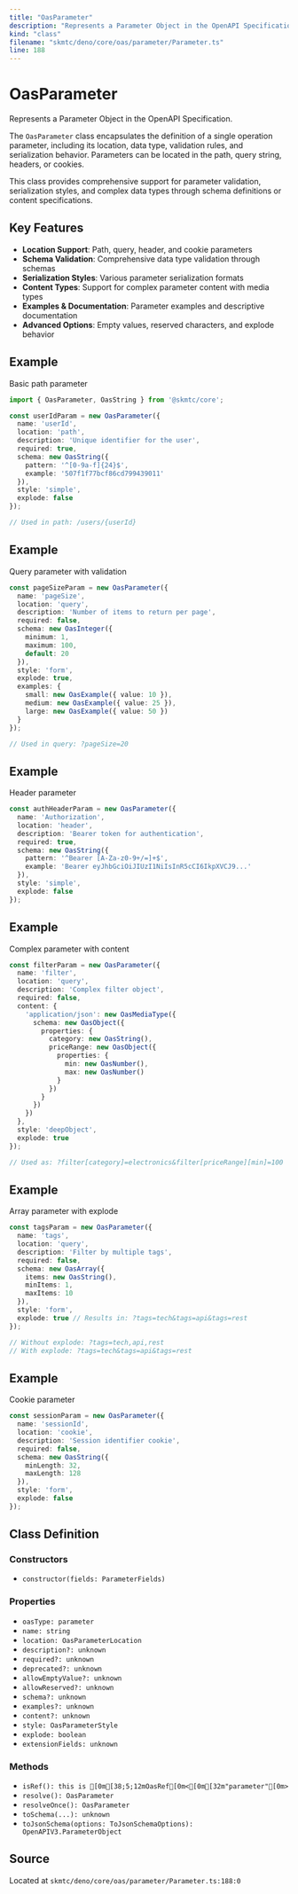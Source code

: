 ```yaml
---
title: "OasParameter"
description: "Represents a Parameter Object in the OpenAPI Specification."
kind: "class"
filename: "skmtc/deno/core/oas/parameter/Parameter.ts"
line: 188
---
```


# OasParameter

Represents a Parameter Object in the OpenAPI Specification.

The `OasParameter` class encapsulates the definition of a single operation parameter,
including its location, data type, validation rules, and serialization behavior.
Parameters can be located in the path, query string, headers, or cookies.

This class provides comprehensive support for parameter validation, serialization
styles, and complex data types through schema definitions or content specifications.

## Key Features

- **Location Support**: Path, query, header, and cookie parameters
- **Schema Validation**: Comprehensive data type validation through schemas
- **Serialization Styles**: Various parameter serialization formats
- **Content Types**: Support for complex parameter content with media types
- **Examples & Documentation**: Parameter examples and descriptive documentation
- **Advanced Options**: Empty values, reserved characters, and explode behavior


## Example

Basic path parameter
```typescript
import { OasParameter, OasString } from '@skmtc/core';

const userIdParam = new OasParameter({
  name: 'userId',
  location: 'path',
  description: 'Unique identifier for the user',
  required: true,
  schema: new OasString({
    pattern: '^[0-9a-f]{24}$',
    example: '507f1f77bcf86cd799439011'
  }),
  style: 'simple',
  explode: false
});

// Used in path: /users/{userId}
```


## Example

Query parameter with validation
```typescript
const pageSizeParam = new OasParameter({
  name: 'pageSize',
  location: 'query',
  description: 'Number of items to return per page',
  required: false,
  schema: new OasInteger({
    minimum: 1,
    maximum: 100,
    default: 20
  }),
  style: 'form',
  explode: true,
  examples: {
    small: new OasExample({ value: 10 }),
    medium: new OasExample({ value: 25 }),
    large: new OasExample({ value: 50 })
  }
});

// Used in query: ?pageSize=20
```


## Example

Header parameter
```typescript
const authHeaderParam = new OasParameter({
  name: 'Authorization',
  location: 'header',
  description: 'Bearer token for authentication',
  required: true,
  schema: new OasString({
    pattern: '^Bearer [A-Za-z0-9+/=]+$',
    example: 'Bearer eyJhbGciOiJIUzI1NiIsInR5cCI6IkpXVCJ9...'
  }),
  style: 'simple',
  explode: false
});
```


## Example

Complex parameter with content
```typescript
const filterParam = new OasParameter({
  name: 'filter',
  location: 'query',
  description: 'Complex filter object',
  required: false,
  content: {
    'application/json': new OasMediaType({
      schema: new OasObject({
        properties: {
          category: new OasString(),
          priceRange: new OasObject({
            properties: {
              min: new OasNumber(),
              max: new OasNumber()
            }
          })
        }
      })
    })
  },
  style: 'deepObject',
  explode: true
});

// Used as: ?filter[category]=electronics&filter[priceRange][min]=100
```


## Example

Array parameter with explode
```typescript
const tagsParam = new OasParameter({
  name: 'tags',
  location: 'query',
  description: 'Filter by multiple tags',
  required: false,
  schema: new OasArray({
    items: new OasString(),
    minItems: 1,
    maxItems: 10
  }),
  style: 'form',
  explode: true // Results in: ?tags=tech&tags=api&tags=rest
});

// Without explode: ?tags=tech,api,rest
// With explode: ?tags=tech&tags=api&tags=rest
```


## Example

Cookie parameter
```typescript
const sessionParam = new OasParameter({
  name: 'sessionId',
  location: 'cookie',
  description: 'Session identifier cookie',
  required: false,
  schema: new OasString({
    minLength: 32,
    maxLength: 128
  }),
  style: 'form',
  explode: false
});
```

## Class Definition

### Constructors

- `constructor(fields: ParameterFields)`

### Properties

- `oasType: parameter`
- `name: string`
- `location: OasParameterLocation`
- `description?: unknown`
- `required?: unknown`
- `deprecated?: unknown`
- `allowEmptyValue?: unknown`
- `allowReserved?: unknown`
- `schema?: unknown`
- `examples?: unknown`
- `content?: unknown`
- `style: OasParameterStyle`
- `explode: boolean`
- `extensionFields: unknown`

### Methods

- `isRef(): this is [0m[38;5;12mOasRef[0m<[0m[32m"parameter"[0m>`
- `resolve(): OasParameter`
- `resolveOnce(): OasParameter`
- `toSchema(...): unknown`
- `toJsonSchema(options: ToJsonSchemaOptions): OpenAPIV3.ParameterObject`

## Source

Located at `skmtc/deno/core/oas/parameter/Parameter.ts:188:0`

